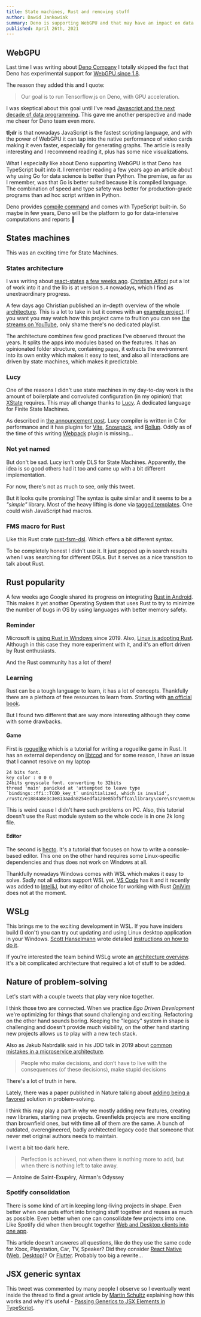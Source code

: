 ```yaml
---
title: State machines, Rust and removing stuff
author: Dawid Jankowiak
summary: Deno is supporting WebGPU and that may have an impact on data processing. State machines got interesting DSL and became primitive for application architecture. Publication about the additive manner of problem-solving.
published: April 26th, 2021
---
```


## WebGPU

Last time I was writing about [Deno Company](/journal/006-data-structures-and-prs#Deno-company)
I totally skipped the fact that Deno has experimental support for
[WebGPU since 1.8](https://deno.com/blog/v1.8#experimental-support-for-the-webgpu-api).

The reason they added this and I quote:

> Our goal is to run Tensorflow.js on Deno, with GPU acceleration.

I was skeptical about this goal until I've read
[Javascript and the next decade of data programming](https://benschmidt.org/post/2020-01-15/2020-01-15-webgpu/).
This gave me another perspective and made me cheer for Deno team even more.

**tl;dr** is that nowadays JavaScript is the fastest scripting language, and with the power of WebGPU it can
tap into the native performance of video cards making it even faster, especially for generating graphs.
The article is really interesting and I recommend reading it, plus has some nice visualizations.

What I especially like about Deno supporting WebGPU is that Deno has TypeScript built into it.
I remember reading a few years ago an article about why using Go for data science is better than Python.
The premise, as far as I remember, was that Go is better suited because it is compiled language.
The combination of speed and type safety was better for production-grade programs than ad hoc script written
in Python.

Deno provides [compile command](https://deno.land/manual/tools/compiler) and comes with TypeScript built-in.
So maybe in few years, Deno will be the platform to go for data-intensive computations and reports 🤔

## States machines

This was an exciting time for State Machines.

### States architecture

I was writing about [react-states](https://www.npmjs.com/package/react-states)
[a few weeks ago](/journal/005-finite-patterns-of-machines#State-machines).
[Christian Alfoni](https://www.twitter.com/christianalfoni) put a lot of work into it and the lib is at
version `5.4` nowadays, which I find as unextraordinary progress.

A few days ago Christian published an in-depth overview of the whole [architecture](https://react-states.csb.dev/).
This is a lot to take in but it comes with an [example project](https://github.com/codesandbox/excalidraw-firebase).
If you want you may watch how this project came to fruition you can see
[the streams on YouTube](https://www.youtube.com/user/chjo2113/videos), only shame there's no dedicated playlist.

The architecture combines few good practices I've observed throuot the years.
It splits the apps into modules based on the features. It has an opinionated folder structure, containing
`pages`, it extracts the environment into its own entity which makes it easy to test, and also all interactions
are driven by state machines, which makes it predictable.

### Lucy

One of the reasons I didn't use state machines in my day-to-day work is the amount of boilerplate
and convoluted configuration (in my opinion) that [XState](https://xstate.js.org/) requires.
This may all change thanks to [Lucy](https://lucylang.org/). A dedicated language for Finite State Machines.

As described in [the announcement post](https://matthewphillips.info/programming/posts/announcing-lucy/).
Lucy compiler is written in C for performance and it has plugins for [Vite](https://vitejs.dev/),
[Snowpack](https://www.snowpack.dev/), and [Rollup](https://rollupjs.org/guide/en/).
Oddly as of the time of this writing [Webpack](https://webpack.js.org/) plugin is missing...

### Not yet named

But don't be sad. Lucy isn't only DLS for State Machines. Apparently, the idea is so good others
had it too and came up with a bit different implementation.

For now, there's not as much to see, only this tweet.

<Tweet id="1385986489797029894" />

But it looks quite promising!
The syntax is quite similar and it seems to be a _"simple"_ library.
Most of the heavy lifting is done via
[tagged templates](https://exploringjs.com/impatient-js/ch_template-literals.html#tagged-templates).
One could wish JavaScript had macros.

### FMS macro for Rust

Like this Rust crate [rust-fsm-dsl](https://crates.io/crates/rust-fsm-dsl). Which offers a bit different syntax.

To be completely honest I didn't use it. It just popped up in search results when I was searching for different
DSLs. But it serves as a nice transition to talk about Rust.

## Rust popularity

A few weeks ago Google shared its progress on integrating
[Rust in Android](https://security.googleblog.com/2021/04/rust-in-android-platform.html).
This makes it yet another Operating System that uses Rust to try to minimize the number of bugs in OS
by using languages with better memory safety.

### Reminder

Microsoft is [using Rust in Windows](https://msrc-blog.microsoft.com/2019/11/07/using-rust-in-windows/) since 2019.
Also, [Linux is adopting Rust](https://arstechnica.com/gadgets/2021/03/linus-torvalds-weighs-in-on-rust-language-in-the-linux-kernel/).
Although in this case they more experiment with it, and it's an effort driven by Rust enthusiasts.

And the Rust community has a lot of them!

<Tweet id="https://twitter.com/mozhacks/status/1386533367072579584?s=20" />

### Learning

Rust can be a tough language to learn, it has a lot of concepts. Thankfully there are a plethora of
free resources to learn from. Starting with [an official book](https://doc.rust-lang.org/book/).

But I found two different that are way more interesting although they come with some drawbacks.

#### Game

First is [roguelike](https://tomassedovic.github.io/roguelike-tutorial/index.html) which is a tutorial
for writing a roguelike game in Rust. It has an external dependency on [libtcod](https://github.com/libtcod/libtcod)
and for some reason, I have an issue that I cannot resolve on my laptop

```
24 bits font.
key color : 0 0 0
24bits greyscale font. converting to 32bits
thread 'main' panicked at 'attempted to leave type `bindings::ffi::TCOD_key_t` uninitialized, which is invalid', /rustc/e1884a8e3c3e813aada8254edfa120e85bf5ffca\library\core\src\mem\mod.rs:659:9
```

This is weird cause I didn't have such problems on PC.
Also, this tutorial doesn't use the Rust module system so the whole code is in one 2k long file.

#### Editor

The second is [hecto](https://www.philippflenker.com/hecto/). It's a tutorial that focuses on how to write
a console-based editor. This one on the other hand requires some Linux-specific dependencies and thus does not
work on Windows at all.

Thankfully nowadays Windows comes with WSL which makes it easy to solve. Sadly not all editors
support WSL yet. [VS Code](https://code.visualstudio.com/docs/remote/wsl) has it and it recently was added to
[IntelliJ](https://www.jetbrains.com/idea/whatsnew/#wsl-2-support), but my editor of choice for working
with Rust [OniVim](https://onivim.github.io/) does not at the moment.

## WSLg

This brings me to the exciting development in WSL. If you have insiders build (I don't)
you can try out updating and using Linux desktop application in your Windows.
[Scott Hanselmann](https://www.hanselman.com/about) wrote detailed
[instructions on how to do it](https://www.hanselman.com/blog/how-to-run-linux-gui-apps-on-windows-10-with-wsl-and-wslg).

If you're interested the team behind WSLg wrote an
[architecture overview](https://devblogs.microsoft.com/commandline/wslg-architecture/).
It's a bit complicated architecture that required a lot of stuff to be added.

## Nature of problem-solving

Let's start with a couple tweets that play very nice together.

<Tweet id="1381250433012785153" />

<Tweet id="1375334137465339904" />

I think those two are connected. When we practice _Ego Driven Development_ we're optimizing for things that
sound challenging and exciting. Refactoring on the other hand sounds boring. Keeping the "legacy" system
in shape is challenging and doesn't provide much visibility, on the other hand starting new projects allows us to
play with a new tech stack.

Also as Jakub Nabrdalik said in his JDD talk in 2019 about
[common mistakes in a microservice architecture](https://youtu.be/Ei64m2rrhv4?t=995).

> People who make decisions, and don’t have to live with the consequences (of these decisions), make stupid decisions

There's a lot of truth in here.

Lately, there was a paper published in Nature talking about
[adding being a favored](https://www.nature.com/articles/d41586-021-00592-0) solution in problem-solving.

I think this may play a part in why we mostly adding new features, creating new libraries, starting new projects.
Greenfields projects are more exciting than brownfield ones, but with time all of them are the same.
A bunch of outdated, overengineered, badly architected legacy code that someone that never met original
authors needs to maintain.

I went a bit too dark here.

> Perfection is achieved, not when there is nothing more to add, but when there is nothing left to take away.

― Antoine de Saint-Exupéry, Airman's Odyssey

### Spotify consolidation

There is some kind of art in keeping long-living projects in shape. Even better when one puts effort into bringing
stuff together and reuses as much as possible. Even better when one can consolidate few projects into one.
Like Spotify did when then brought together
[Web and Desktop clients into one app](https://engineering.atspotify.com/2021/04/07/building-the-future-of-our-desktop-apps/).

This article doesn't answeres all questions, like do they use the same code for Xbox, Playstation, Car, TV, Speaker?
Did they consider [React Native](https://reactnative.dev/)
([Web](https://necolas.github.io/react-native-web/),
[Desktop](https://microsoft.github.io/react-native-windows/))?
Or [Flutter](https://flutter.dev/). Probably too big a rewrite...

## JSX generic syntax

<Tweet id="https://twitter.com/wcandillon/status/1386413737263960064?s=20" />

This tweet was commented by many people I observe so I eventually
went inside the thread to find a great article by
[Martin Schultz](https://twitter.com/mariusschulz)
explaining how this works and why it's useful -
[Passing Generics to JSX Elements in TypeScript](https://mariusschulz.com/blog/passing-generics-to-jsx-elements-in-typescript).
